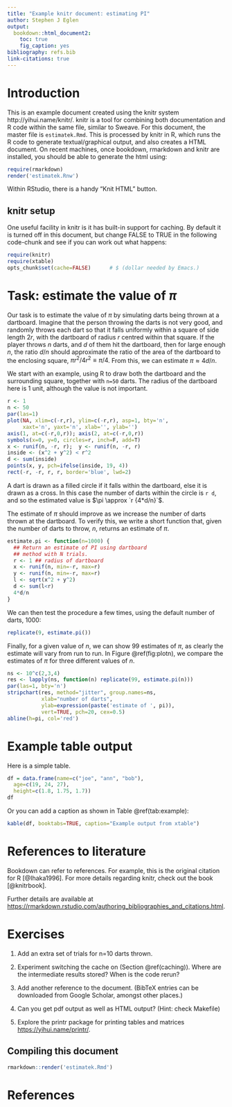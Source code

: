 ```yaml
---
title: "Example knitr document: estimating PI"
author: Stephen J Eglen
output: 
  bookdown::html_document2: 
    toc: true
    fig_caption: yes
bibliography: refs.bib
link-citations: true
---
```



# Introduction

This is an example document created using the knitr system
http://yihui.name/knitr/.  knitr is a tool for combining both
documentation and R code within the same file, similar to Sweave.  For
this document, the master file is `estimatek.Rmd`.  This is processed
by knitr in R, which runs the R code to generate textual/graphical
output, and also creates a HTML document.  On recent machines, once
	bookdown, rmarkdown and knitr are installed, you should be able to
generate the html using:

```r
require(rmarkdown)
render('estimatek.Rnw')
```

Within RStudio, there is a handy "Knit HTML"  button.


## knitr setup {#caching}

One useful facility in knitr is it has built-in support for caching.
By default it is turned off in this document, but change FALSE to TRUE
in the following code-chunk and see if you can work out what happens:

```r
require(knitr)
require(xtable)
opts_chunk$set(cache=FALSE)      # $ (dollar needed by Emacs.)
```

#  Task: estimate the value of $\pi$

Our task is to estimate the value of $\pi$ by simulating darts being
thrown at a dartboard.  Imagine that the person throwing the darts is
not very good, and randomly throws each dart so that it falls
uniformly within a square of side length $2r$, with the dartboard of
radius $r$ centred within that square.  If the player throws $n$
darts, and $d$ of them hit the dartboard, then for large enough $n$,
the ratio $d/n$ should approximate the ratio of the area of the
dartboard to the enclosing square, $\pi r^2 / 4 r^2 \equiv \pi/4$.
From this, we can estimate $\pi \approx 4d/n$.

We start with an example, using R to draw both the dartboard and the
surrounding square, together with `n=50` darts.  The radius of the
dartboard here is 1 unit, although the value is not important.

```r
r <- 1
n <- 50
par(las=1)
plot(NA, xlim=c(-r,r), ylim=c(-r,r), asp=1, bty='n',
     xaxt='n', yaxt='n', xlab='', ylab='')
axis(1, at=c(-r,0,r)); axis(2, at=c(-r,0,r))
symbols(x=0, y=0, circles=r, inch=F, add=T)
x <- runif(n, -r, r);  y <- runif(n, -r, r)
inside <- (x^2 + y^2) < r^2
d <- sum(inside)
points(x, y, pch=ifelse(inside, 19, 4))
rect(-r, -r, r, r, border='blue', lwd=2)
```

A dart is drawn as a filled circle if it falls within the dartboard,
else it is drawn as a cross.  In this case the number of darts within
the circle is `r d`, and so the estimated value is $\pi \approx
`r {4*d/n}`$.

The estimate of $\pi$ should improve as we increase the number of darts
thrown at the dartboard.  To verify this, we write a short function
that, given the number of darts to throw, $n$, returns an estimate of
$\pi$.

```r
estimate.pi <- function(n=1000) {
  ## Return an estimate of PI using dartboard 
  ## method with N trials.
  r <- 1 ## radius of dartboard
  x <- runif(n, min=-r, max=r)
  y <- runif(n, min=-r, max=r)
  l <- sqrt(x^2 + y^2)
  d <- sum(l<r)
  4*d/n
}
```

We can then test the procedure a few times, using the default number
of darts, 1000:

```r
replicate(9, estimate.pi())
```
Finally, for a given value of $n$, we can show 99 estimates of $\pi$,
as clearly the estimate will vary from run to run.  In
Figure \@ref(fig:plotn), we compare the estimates of $\pi$ for three
different values of $n$.


```r
ns <- 10^c(2,3,4)
res <- lapply(ns, function(n) replicate(99, estimate.pi(n)))
par(las=1, bty='n')
stripchart(res, method="jitter", group.names=ns, 
           xlab="number of darts",
           ylab=expression(paste('estimate of ', pi)),
           vert=TRUE, pch=20, cex=0.5)
abline(h=pi, col='red')
```

# Example table output

Here is a simple table.

```r
df = data.frame(name=c("joe", "ann", "bob"),
  age=c(19, 24, 27),
  height=c(1.8, 1.75, 1.7))
df
```

Or you can add a caption as shown in Table \@ref(tab:example):

```r
kable(df, booktabs=TRUE, caption="Example output from xtable")
```


# References to literature

Bookdown can refer to references.  For example, this is the original
citation for R [@Ihaka1996].  For more details regarding knitr, check
out the book [@knitrbook].


Further details are available at <https://rmarkdown.rstudio.com/authoring_bibliographies_and_citations.html>.

# Exercises

1. Add an extra set of trials for n=10 darts thrown.

2. Experiment switching the cache on (Section \@ref(caching)).  Where
   are the intermediate results stored?  When is the code rerun?

3. Add another reference to the document.  (BibTeX entries can be
   downloaded from Google Scholar, amongst other places.)

4. Can you get pdf output as well as HTML output?  (Hint: check Makefile)

5. Explore the printr package for printing tables and matrices <https://yihui.name/printr/>.


## Compiling this document

```r
rmarkdown::render('estimatek.Rmd')
```

# References
